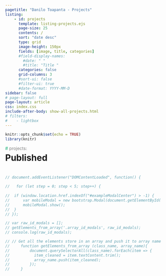 ```yaml
---
pagetitle: "Danilo Toapanta - Projects"
listing:
    - id: projects
      template: listing-projects.ejs
      page-size: 25
      contents: /
      sort: "date desc"
      type: grid
      image-height: 150px
      fields: [image, title, categories]
      #field-display-names:
        #date: " "
        #title: "Title "
      categories: false 
      grid-columns: 3
      #sort-ui: false
      #filter-ui: true
      #date-format: YYYY-MM-D
sidebar: false
# page-layout: full
page-layout: article
css: index.css
include-after-body: show-all-projects.html
# filters:
#    - lightbox
---
```



```r
knitr::opts_chunk$set(echo = TRUE)
library(knitr)
```




<!-- STARTING -->
<!-- <div id="reload-posts" class="background-color-show-posts" style="display:none; justify-content: center; padding: 5px 0px;">
  <a id="clickable-see-all-categories" href="/projects" style="text-decoration: none; pointer-events: none;">
    <p align="center"  id="reload-posts-icon" class="color-show-posts" style="display:none; font-weight: 400; margin: 0px; padding: 0px; font-style:italic;">
      Show All Projects <i style="padding-left:2px;" class='bi bi-arrow-counterclockwise'></i> 
    </p>
  </a>
</div>
<div id="reload-posts-icon-padding" style="padding-bottom:10px"></div> -->
<!-- FINISHING -->

```{=html}
<div class="grid">

  <div class="g-col-12 g-col-md-8 ">
    <div id= "show-tag-cat-selected" style="display:contents;">
      <p style="padding-top:0px; padding-bottom:5px; margin-bottom:0px; color: #838383;">
        <span id="green_number_blog" style="padding-bottom:0px; margin-bottom:0px; color: #14ae73;">
          # 
        </span>
        <span id="tagged_categorized_as" >
          projects:
        </span>
      </p>
      <h1 id="tag_category_name" style="padding:0px 0px; margin: 0px 0px; padding-bottom:25px; border-bottom: none">Published</h1>
    </div>
  </div>

  <div class="g-col-12 g-col-md-4 ">
    <div id="reload-posts" class="background-color-show-posts " style="display:none; justify-content: center; padding: 5px 0px;">
      <a id="clickable-see-all-categories" href="/projects" style="text-decoration: none; pointer-events: none;">
        <p align="center"  id="reload-posts-icon" class="color-show-posts" style="display:none; font-weight: 400; margin: 0px; padding: 0px; font-style:italic;">
          Show All Projects <i style="padding-left:2px;" class='bi bi-arrow-counterclockwise'></i> 
        </p>
      </a>
    </div>
  </div>
  
</div>
```

:::{#projects}
:::

<!-- Here we go AGAIN-->


<!-- ![](https://vimeo.com/115041822){.lightbox}

<a href="https://vimeo.com/115041822" class="lightbox">
  <p>This is how it will work but let us see</p>
  <img src="https://images.unsplash.com/photo-1687360440094-949b8fe71c8c?ixlib=rb-4.0.3&ixid=M3wxMjA3fDF8MHxwaG90by1wYWdlfHx8fGVufDB8fHx8fA%3D%3D&auto=format&fit=crop&w=1974&q=80" style="width: 200px;" alt="image" />
</a> -->




```js

// document.addEventListener("DOMContentLoaded", function() {

//   for (let step = 0; step < 5; step++) {
  
// 	if (window.location.href.indexOf("#exampleModalCenter") > -1) {
// 		var mobileModal = new bootstrap.Modal(document.getElementById('exampleModalCenter'));
// 		mobileModal.show();
// 	}
// });

// var raw_id_modals = [];
// getElements_from_array('.array_id_modals', raw_id_modals);
// console.log(raw_id_modals);

// // Get all the elements store in an array and push it to array name
//     function getElements_from_array (class_name, array_name){
//         document.querySelectorAll(class_name).forEach(item => {
//           item_cleaned = item.textContent.trim();
//           array_name.push(item_cleaned);
//         });
//     }
```





























































































































































































